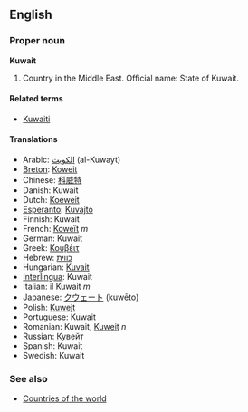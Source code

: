 ==English==

===Proper noun===
'''Kuwait'''

# Country in the Middle East. Official name: State of Kuwait.

====Related terms====
*[[Kuwaiti]]

====Translations====
*Arabic: [[الكويت]] (al-Kuwayt)
*[[Breton]]: [[Koweit]]
*Chinese: [[科威特]]
*Danish: Kuwait
*Dutch: [[Koeweit]]
*[[Esperanto]]: [[Kuvajto]]
*Finnish: Kuwait
*French: [[Koweït]] ''m''
*German: Kuwait
*Greek: [[Κουβέιτ]]
*Hebrew: [[כווית]]
*Hungarian: [[Kuvait]]
*[[Interlingua]]: Kuwait
*Italian: il Kuwait ''m''
*Japanese: [[クウェート]] (kuwēto)
*Polish: [[Kuwejt]]
*Portuguese: Kuwait
*Romanian: Kuwait, [[Kuweit]] ''n''
*Russian: [[Кувейт]]
*Spanish: Kuwait
*Swedish: Kuwait

===See also===
*[[Countries of the world]]